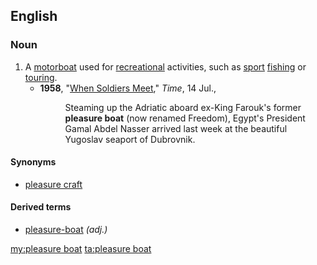==English==

===Noun===
{{en-noun|sg=[[pleasure]] [[boat]]}}

#A [[motorboat]] used for [[recreation]]al activities, such as [[sport]] [[fishing]] or [[tour]]ing.
#*'''1958''', "[http://www.time.com/time/magazine/article/0,9171,868567,00.html When Soldiers Meet]," ''Time'', 14 Jul.,
#*:Steaming up the Adriatic aboard ex-King Farouk's former '''pleasure boat''' (now renamed Freedom), Egypt's President Gamal Abdel Nasser arrived last week at the beautiful Yugoslav seaport of Dubrovnik.

====Synonyms====
*[[pleasure craft]]

====Derived terms====
*[[pleasure-boat]] ''(adj.)''

[[my:pleasure boat]]
[[ta:pleasure boat]]